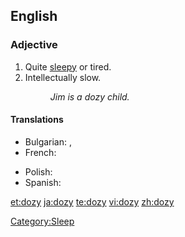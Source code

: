 ==English==

===Adjective===
{{en-adj|dozier|doziest}}

# Quite [[sleepy]] or tired.
# Intellectually slow.
#: ''Jim is a dozy child.''

====Translations====
{{trans-top|sleepy}}
* Bulgarian: {{t|bg|сънен|sc=Cyrl}}, {{t|bg|сънлив|sc=Cyrl}}
* French: {{t+|fr|somnolent|m}}
{{trans-mid}}
* Polish: {{t|pl|śpiący}}
* Spanish: {{t-|es|adormecido}}
{{trans-bottom}}

[[Category:Sleep]]

[[et:dozy]]
[[ja:dozy]]
[[te:dozy]]
[[vi:dozy]]
[[zh:dozy]]